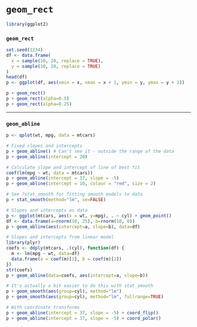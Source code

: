 `geom_rect`
========================================================



```r
library(ggplot2)
```

### `geom_rect`

```r
set.seed(1234)
df <- data.frame(
  x = sample(10, 20, replace = TRUE),
  y = sample(10, 20, replace = TRUE)
)
head(df)
p <- ggplot(df, aes(xmin = x, xmax = x + 1, ymin = y, ymax = y + 2)) 

p + geom_rect()
p + geom_rect(alpha=0.5)
p + geom_rect(alpha=0.25)
```

<hr>

### `geom_abline`
```r
p <- qplot(wt, mpg, data = mtcars)

# Fixed slopes and intercepts
p + geom_abline() # Can't see it - outside the range of the data
p + geom_abline(intercept = 20)

# Calculate slope and intercept of line of best fit
coef(lm(mpg ~ wt, data = mtcars))
p + geom_abline(intercept = 37, slope = -5)
p + geom_abline(intercept = 10, colour = "red", size = 2)

# See ?stat_smooth for fitting smooth models to data
p + stat_smooth(method="lm", se=FALSE)

# Slopes and intercepts as data
p <- ggplot(mtcars, aes(x = wt, y=mpg), . ~ cyl) + geom_point()
df <- data.frame(a=rnorm(10, 25), b=rnorm(10, 0))
p + geom_abline(aes(intercept=a, slope=b), data=df)

# Slopes and intercepts from linear model
library(plyr)
coefs <- ddply(mtcars, .(cyl), function(df) {
  m <- lm(mpg ~ wt, data=df)
  data.frame(a = coef(m)[1], b = coef(m)[2])
})
str(coefs)
p + geom_abline(data=coefs, aes(intercept=a, slope=b))

# It's actually a bit easier to do this with stat_smooth
p + geom_smooth(aes(group=cyl), method="lm")
p + geom_smooth(aes(group=cyl), method="lm", fullrange=TRUE)

# With coordinate transforms
p + geom_abline(intercept = 37, slope = -5) + coord_flip()
p + geom_abline(intercept = 37, slope = -5) + coord_polar()
```